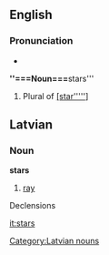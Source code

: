==English==

===Pronunciation===
*{{audio|en-us-stars.ogg|Audio (US)}}

'''''===Noun===
'''stars'''
# Plural of [[[star''''']]]

==Latvian==
===Noun===
'''stars'''
#[[ray]]

Declensions
{{lv-noun-d1|star|s}}
[[Category:Latvian nouns]]

[[it:stars]]
